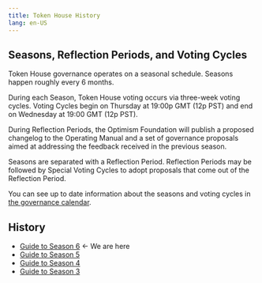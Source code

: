 ```yaml
---
title: Token House History
lang: en-US
---
```


## Seasons, Reflection Periods, and Voting Cycles

Token House governance operates on a seasonal schedule. Seasons happen roughly every 6 months. 

During each Season, Token House voting occurs via three-week voting cycles. 
Voting Cycles begin on Thursday at 19:00p GMT (12p PST) and end on Wednesday at 19:00 GMT (12p PST).

During Reflection Periods, the Optimism Foundation will publish a proposed changelog to the Operating Manual and a set of governance proposals aimed at addressing the feedback received in the previous season. 

Seasons are separated with a Reflection Period. Reflection Periods may be followed by Special Voting Cycles to adopt proposals that come out of the Reflection Period.

You can see up to date information about the seasons and voting cycles in [the governance calendar](https://calendar.google.com/calendar/u/0/r?cid=Y180aHVpNzBpdG0wODllN3Q4cTUwaGVoMWtub0Bncm91cC5jYWxlbmRhci5nb29nbGUuY29t).

## History

* [Guide to Season 6](https://gov.optimism.io/t/season-6-guide-to-season-6/8113) ← We are here
* [Guide to Season 5](https://gov.optimism.io/t/guide-to-season-5/6894)
* [Guide to Season 4](https://gov.optimism.io/t/guide-to-season-4-as-a-collective/5886)
* [Guide to Season 3](https://gov.optimism.io/t/guide-to-season-3-course-correcting/3942)